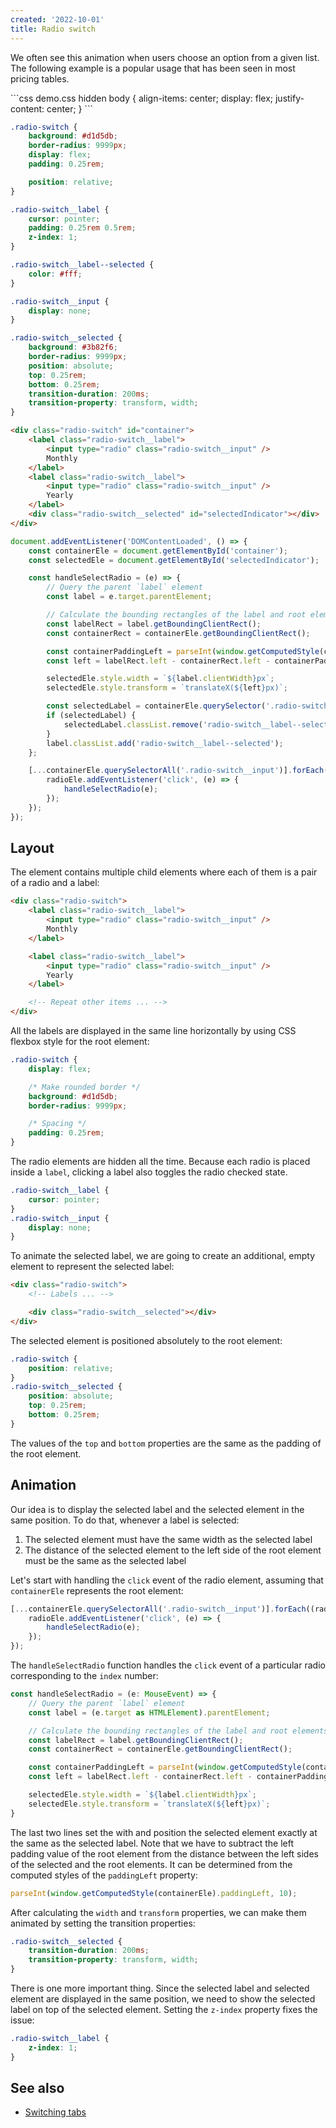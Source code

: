 ```yaml
---
created: '2022-10-01'
title: Radio switch
---
```


We often see this animation when users choose an option from a given list. The following example is a popular usage that has been seen in most pricing tables.

<Playground>
```css demo.css hidden
body {
    align-items: center;
    display: flex;
    justify-content: center;
}
```

```css index.css
.radio-switch {
    background: #d1d5db;
    border-radius: 9999px;
    display: flex;
    padding: 0.25rem;

    position: relative;
}

.radio-switch__label {
    cursor: pointer;
    padding: 0.25rem 0.5rem;
    z-index: 1;
}

.radio-switch__label--selected {
    color: #fff;
}

.radio-switch__input {
    display: none;
}

.radio-switch__selected {
    background: #3b82f6;
    border-radius: 9999px;
    position: absolute;
    top: 0.25rem;
    bottom: 0.25rem;
    transition-duration: 200ms;
    transition-property: transform, width;
}
```

```html index.html
<div class="radio-switch" id="container">
    <label class="radio-switch__label">
        <input type="radio" class="radio-switch__input" />
        Monthly
    </label>
    <label class="radio-switch__label">
        <input type="radio" class="radio-switch__input" />
        Yearly
    </label>
    <div class="radio-switch__selected" id="selectedIndicator"></div>
</div>
```

```js script.js
document.addEventListener('DOMContentLoaded', () => {
    const containerEle = document.getElementById('container');
    const selectedEle = document.getElementById('selectedIndicator');

    const handleSelectRadio = (e) => {
        // Query the parent `label` element
        const label = e.target.parentElement;

        // Calculate the bounding rectangles of the label and root elements
        const labelRect = label.getBoundingClientRect();
        const containerRect = containerEle.getBoundingClientRect();

        const containerPaddingLeft = parseInt(window.getComputedStyle(containerEle).paddingLeft, 10);
        const left = labelRect.left - containerRect.left - containerPaddingLeft;

        selectedEle.style.width = `${label.clientWidth}px`;
        selectedEle.style.transform = `translateX(${left}px)`;

        const selectedLabel = containerEle.querySelector('.radio-switch__label--selected');
        if (selectedLabel) {
            selectedLabel.classList.remove('radio-switch__label--selected');
        }
        label.classList.add('radio-switch__label--selected');
    };

    [...containerEle.querySelectorAll('.radio-switch__input')].forEach((radioEle, index) => {
        radioEle.addEventListener('click', (e) => {
            handleSelectRadio(e);
        });
    });
});
```
</Playground>

## Layout

The element contains multiple child elements where each of them is a pair of a radio and a label:

```html
<div class="radio-switch">
    <label class="radio-switch__label">
        <input type="radio" class="radio-switch__input" />
        Monthly
    </label>

    <label class="radio-switch__label">
        <input type="radio" class="radio-switch__input" />
        Yearly
    </label>

    <!-- Repeat other items ... -->
</div>
```

All the labels are displayed in the same line horizontally by using CSS flexbox style for the root element:

```css
.radio-switch {
    display: flex;

    /* Make rounded border */
    background: #d1d5db;
    border-radius: 9999px;

    /* Spacing */
    padding: 0.25rem;
}
```

The radio elements are hidden all the time. Because each radio is placed inside a `label`, clicking a label also toggles the radio checked state.

```css
.radio-switch__label {
    cursor: pointer;
}
.radio-switch__input {
    display: none;
}
```

To animate the selected label, we are going to create an additional, empty element to represent the selected label:

```html
<div class="radio-switch">
    <!-- Labels ... -->

    <div class="radio-switch__selected"></div>
</div>
```

The selected element is positioned absolutely to the root element:

```css
.radio-switch {
    position: relative;
}
.radio-switch__selected {
    position: absolute;
    top: 0.25rem;
    bottom: 0.25rem;
}
```

The values of the `top` and `bottom` properties are the same as the padding of the root element.

## Animation

Our idea is to display the selected label and the selected element in the same position. To do that, whenever a label is selected:

1. The selected element must have the same width as the selected label
2. The distance of the selected element to the left side of the root element must be the same as the selected label

Let's start with handling the `click` event of the radio element, assuming that `containerEle` represents the root element:

```js
[...containerEle.querySelectorAll('.radio-switch__input')].forEach((radioEle, index) => {
    radioEle.addEventListener('click', (e) => {
        handleSelectRadio(e);
    });
});
```

The `handleSelectRadio` function handles the `click` event of a particular radio corresponding to the `index` number:

```js
const handleSelectRadio = (e: MouseEvent) => {
    // Query the parent `label` element
    const label = (e.target as HTMLElement).parentElement;

    // Calculate the bounding rectangles of the label and root elements
    const labelRect = label.getBoundingClientRect();
    const containerRect = containerEle.getBoundingClientRect();

    const containerPaddingLeft = parseInt(window.getComputedStyle(containerEle).paddingLeft, 10);
    const left = labelRect.left - containerRect.left - containerPaddingLeft;

    selectedEle.style.width = `${label.clientWidth}px`;
    selectedEle.style.transform = `translateX(${left}px)`;
}
```

The last two lines set the with and position the selected element exactly at the same as the selected label.
Note that we have to subtract the left padding value of the root element from the distance between the left sides of the selected and the root elements.
It can be determined from the computed styles of the `paddingLeft` property:

```js
parseInt(window.getComputedStyle(containerEle).paddingLeft, 10);
```

After calculating the `width` and `transform` properties, we can make them animated by setting the transition properties:

```css
.radio-switch__selected {
    transition-duration: 200ms;
    transition-property: transform, width;
}
```

There is one more important thing. Since the selected label and selected element are displayed in the same position, we need to show the selected label on top of the selected element.
Setting the `z-index` property fixes the issue:

```css
.radio-switch__label {
    z-index: 1;
}
```

## See also

-   [Switching tabs](https://phuoc.ng/collection/css-animation/switching-tabs/)
